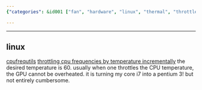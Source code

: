 ```yaml
---
{"categories": &id001 ["fan", "hardware", "linux", "thermal", "throttle"], "category": "Linux", "date": "2022-07-25 09:04:54", "description": "This article discusses the issue of CPU overheating in Linux systems and provides potential solutions such as cpufrequtils and temp-throttle. The recommended desired temperature is 60°C, and managing CPU temperature effectively can help reduce the likelihood of GPU issues.", "tags": *id001, "title": "CPU Overheating (temperature too high)"}

---
```


------
## linux
[cpufrequtils](http://kernel.org/pub/linux/utils/kernel/cpufreq/cpufrequtils.html)
[throttling cpu frequencies by temperature incrementally](https://github.com/Sepero/temp-throttle)
the desired temperature is 60.
usually when one throttles the CPU temperature, the GPU cannot be overheated.
it is turning my core i7 into a pentium 3! but not entirely cumbersome.
